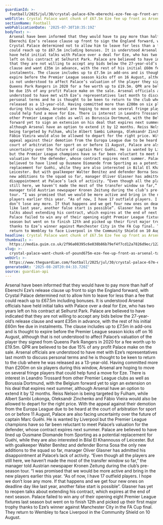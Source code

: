 ```yaml
---
guardianId: >-
  football/2025/jul/30/crystal-palace-67m-eberechi-eze-fee-up-front-arsenal-talks-continue
webTitle: Crystal Palace want chunk of £67.5m Eze fee up front as Arsenal talks continue
sectionName: Football
webPublicationDate: '2025-07-30T10:35:19Z'
bodyText: >-
  Arsenal have been informed that they would have to pay more than half of
  Eberechi Eze’s release clause up front to sign the England forward, with
  Crystal Palace determined not to allow him to leave for less than a fee that
  could reach up to £67.5m including bonuses. It is understood Arsenal officials
  have held initial talks with Palace over a deal for Eze, who has two years
  left on his contract at Selhurst Park. Palace are believed to have indicated
  that they are not willing to accept any bids below the 27-year-old’s release
  clause and want £35m in advance, with the rest of his initial £60m fee due in
  instalments. The clause includes up to £7.5m in add-ons and is thought to
  expire before the Premier League season kicks off on 16 August, although that
  is not understood to affect Palace’s valuation of the player they signed from
  Queens Park Rangers in 2020 for a fee worth up to £19.5m. QPR are believed to
  be due 15% of any profit Palace make on the sale. Arsenal officials are
  understood to have met with Eze’s representatives last month to discuss
  personal terms and he is thought to be keen to return to the club where he was
  released as a 13-year-old. Having committed more than £200m on six players
  during this window, Arsenal are hoping to move on several fringe players that
  could help fund a move for Eze. There is interest in Leandro Trossard from
  other Premier League clubs as well as Borussia Dortmund, with the Belgium
  forward yet to sign an extension on his deal that expires next summer,
  although Arsenal have an option to extend it by 12 months. Reiss Nelson is
  being targeted by Fulham, while Albert Sambi Lokonga, Oleksandr Zinchenko and
  Fábio Vieira would also be allowed to depart for the right price. With the
  appeal against their demotion from the Europa League due to be heard at the
  court of arbitration for sport on or before 11 August, Palace are also facing
  uncertainty over the future of captain Marc Guéhi. He is wanted by Liverpool
  but the Premier League champions have so far been reluctant to meet Palace’s
  valuation for the defender, whose contract expires next summer. Palace are
  believed to have lined up Ousmane Diomande from Sporting as a potential
  replacement for Guéhi, while they are also interested in Bilal El Khannouss of
  Leicester. But with goalkeeper Walter Benítez and defender Borna Sosa the only
  new additions to the squad so far, manager Oliver Glasner has admitted his
  disappointment at Palace’s lack of activity. “Even though all the players are
  still here, we haven’t made the most of the transfer window so far,” the
  manager told Austrian newspaper Kronen Zeitung during the club’s pre-season
  tour. “I was promised that we would be more active and bring in the new
  players earlier this year. “As of now, I have 17 outfield players. I hope we
  don’t lose any more. If that happens and we get four new ones on deadline day
  like last year, another false start is possible”. Glasner has yet to reopen
  talks about extending his contract, which expires at the end of next season.
  Palace failed to win any of their opening eight Premier League fixtures last
  season but went on to finish 12th and picked up their first major trophy
  thanks to Eze’s winner against Manchester City in the FA Cup final. They
  return to Wembley to face Liverpool in the Community Shield on 10 August.
headline: Crystal Palace want chunk of £67.5m Eze fee up front as Arsenal talks continue
thumbnail: >-
  https://media.guim.co.uk/2f96a08395c6e038b86b79ef4f7cd12a7826d9ec/122_0_2219_1776/500.jpg
slug: >-
  crystal-palace-want-chunk-of-pound675m-eze-fee-up-front-as-arsenal-talks-continue
webUrl: >-
  https://www.theguardian.com/football/2025/jul/30/crystal-palace-67m-eberechi-eze-fee-up-front-arsenal-talks-continue
generatedAt: '2025-08-28T20:04:33.720Z'
source: guardian-api
---
```

Arsenal have been informed that they would have to pay more than half of Eberechi Eze’s release clause up front to sign the England forward, with Crystal Palace determined not to allow him to leave for less than a fee that could reach up to £67.5m including bonuses. It is understood Arsenal officials have held initial talks with Palace over a deal for Eze, who has two years left on his contract at Selhurst Park. Palace are believed to have indicated that they are not willing to accept any bids below the 27-year-old’s release clause and want £35m in advance, with the rest of his initial £60m fee due in instalments. The clause includes up to £7.5m in add-ons and is thought to expire before the Premier League season kicks off on 16 August, although that is not understood to affect Palace’s valuation of the player they signed from Queens Park Rangers in 2020 for a fee worth up to £19.5m. QPR are believed to be due 15% of any profit Palace make on the sale. Arsenal officials are understood to have met with Eze’s representatives last month to discuss personal terms and he is thought to be keen to return to the club where he was released as a 13-year-old. Having committed more than £200m on six players during this window, Arsenal are hoping to move on several fringe players that could help fund a move for Eze. There is interest in Leandro Trossard from other Premier League clubs as well as Borussia Dortmund, with the Belgium forward yet to sign an extension on his deal that expires next summer, although Arsenal have an option to extend it by 12 months. Reiss Nelson is being targeted by Fulham, while Albert Sambi Lokonga, Oleksandr Zinchenko and Fábio Vieira would also be allowed to depart for the right price. With the appeal against their demotion from the Europa League due to be heard at the court of arbitration for sport on or before 11 August, Palace are also facing uncertainty over the future of captain Marc Guéhi. He is wanted by Liverpool but the Premier League champions have so far been reluctant to meet Palace’s valuation for the defender, whose contract expires next summer. Palace are believed to have lined up Ousmane Diomande from Sporting as a potential replacement for Guéhi, while they are also interested in Bilal El Khannouss of Leicester. But with goalkeeper Walter Benítez and defender Borna Sosa the only new additions to the squad so far, manager Oliver Glasner has admitted his disappointment at Palace’s lack of activity. “Even though all the players are still here, we haven’t made the most of the transfer window so far,” the manager told Austrian newspaper Kronen Zeitung during the club’s pre-season tour. “I was promised that we would be more active and bring in the new players earlier this year. “As of now, I have 17 outfield players. I hope we don’t lose any more. If that happens and we get four new ones on deadline day like last year, another false start is possible”. Glasner has yet to reopen talks about extending his contract, which expires at the end of next season. Palace failed to win any of their opening eight Premier League fixtures last season but went on to finish 12th and picked up their first major trophy thanks to Eze’s winner against Manchester City in the FA Cup final. They return to Wembley to face Liverpool in the Community Shield on 10 August.

